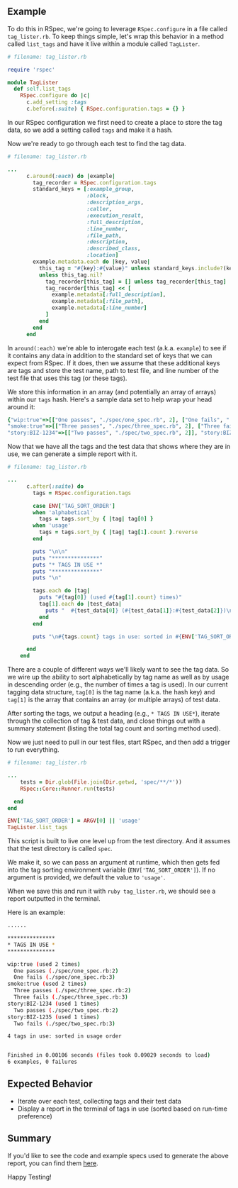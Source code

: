 ## Example

To do this in RSpec, we're going to leverage `RSpec.configure` in a file called `tag_lister.rb`. To keep things simple, let's wrap this behavior in a method called `list_tags` and have it live within a module called `TagLister`.

```ruby
# filename: tag_lister.rb

require 'rspec'

module TagLister
  def self.list_tags
    RSpec.configure do |c|
      c.add_setting :tags
      c.before(:suite) { RSpec.configuration.tags = {} }
```

In our RSpec configuration we first need to create a place to store the tag data, so we add a setting called `tags` and make it a hash.

Now we're ready to go through each test to find the tag data.

```ruby
# filename: tag_lister.rb

...
      c.around(:each) do |example|
        tag_recorder = RSpec.configuration.tags
        standard_keys = [:example_group,
                         :block,
                         :description_args,
                         :caller,
                         :execution_result,
                         :full_description,
                         :line_number,
                         :file_path,
                         :description,
                         :described_class,
                         :location]
        example.metadata.each do |key, value|
          this_tag = "#{key}:#{value}" unless standard_keys.include?(key)
          unless this_tag.nil?
            tag_recorder[this_tag] = [] unless tag_recorder[this_tag]
            tag_recorder[this_tag] << [
              example.metadata[:full_description],
              example.metadata[:file_path],
              example.metadata[:line_number]
            ]
          end
        end
      end

```

In `around(:each)` we're able to interogate each test (a.k.a. `example`) to see if it contains any data in addition to the standard set of keys that we can expect from RSpec. If it does, then we assume that these additional keys are tags and store the test name, path to test file, and line number of the test file that uses this tag (or these tags).

We store this information in an array (and potentially an array of arrays) within our `tags` hash. Here's a sample data set to help wrap your head around it:

```ruby
{"wip:true"=>[["One passes", "./spec/one_spec.rb", 2], ["One fails", "./spec/one_spec.rb", 3]],
"smoke:true"=>[["Three passes", "./spec/three_spec.rb", 2], ["Three fails", "./spec/three_spec.rb", 3]],
"story:BIZ-1234"=>[["Two passes", "./spec/two_spec.rb", 2]], "story:BIZ-1235"=>[["Two fails", "./spec/two_spec.rb", 3]]}
```

Now that we have all the tags and the test data that shows where they are in use, we can generate a simple report with it.

```ruby
# filename: tag_lister.rb

...
      c.after(:suite) do
        tags = RSpec.configuration.tags

        case ENV['TAG_SORT_ORDER']
        when 'alphabetical'
          tags = tags.sort_by { |tag| tag[0] }
        when 'usage'
          tags = tags.sort_by { |tag| tag[1].count }.reverse
        end

        puts "\n\n"
        puts "***************"
        puts "* TAGS IN USE *"
        puts "***************"
        puts "\n"

        tags.each do |tag|
          puts "#{tag[0]} (used #{tag[1].count} times)"
          tag[1].each do |test_data|
            puts "  #{test_data[0]} (#{test_data[1]}:#{test_data[2]})\n"
          end
        end

        puts "\n#{tags.count} tags in use: sorted in #{ENV['TAG_SORT_ORDER']} order"

      end
    end

```

There are a couple of different ways we'll likely want to see the tag data. So we wire up the ability to sort alphabetically by tag name as well as by usage in descending order (e.g., the number of times a tag is used). In our current tagging data structure, `tag[0]` is the tag name (a.k.a. the hash key) and `tag[1]` is the array that contains an array (or multiple arrays) of test data.

After sorting the tags, we output a heading (e.g., `* TAGS IN USE*`), iterate through the collection of tag & test data, and close things out with a summary statement (listing the total tag count and sorting method used).

Now we just need to pull in our test files, start RSpec, and then add a trigger to run everything.

```ruby
# filename: tag_lister.rb

...
    tests = Dir.glob(File.join(Dir.getwd, 'spec/**/*'))
    RSpec::Core::Runner.run(tests)

  end
end

ENV['TAG_SORT_ORDER'] = ARGV[0] || 'usage'
TagLister.list_tags
```

This script is built to live one level up from the test directory. And it assumes that the test directory is called `spec`.

We make it, so we can pass an argument at runtime, which then gets fed into the tag sorting environment variable (`ENV['TAG_SORT_ORDER']`). If no argument is provided, we default the value to `'usage'`.

When we save this and run it with `ruby tag_lister.rb`, we should see a report outputted in the terminal.

Here is an example:

```sh
......

***************
* TAGS IN USE *
***************

wip:true (used 2 times)
  One passes (./spec/one_spec.rb:2)
  One fails (./spec/one_spec.rb:3)
smoke:true (used 2 times)
  Three passes (./spec/three_spec.rb:2)
  Three fails (./spec/three_spec.rb:3)
story:BIZ-1234 (used 1 times)
  Two passes (./spec/two_spec.rb:2)
story:BIZ-1235 (used 1 times)
  Two fails (./spec/two_spec.rb:3)

4 tags in use: sorted in usage order


Finished in 0.00106 seconds (files took 0.09029 seconds to load)
6 examples, 0 failures
```

## Expected Behavior

+ Iterate over each test, collecting tags and their test data
+ Display a report in the terminal of tags in use (sorted based on run-time preference)

## Summary

If you'd like to see the code and example specs used to generate the above report, you can find them [here](https://github.com/tourdedave/rspec-list-tags).

Happy Testing!
